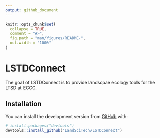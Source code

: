```yaml
---
output: github_document
---
```


<!-- README.md is generated from README.Rmd. Please edit that file -->

```r
knitr::opts_chunk$set(
  collapse = TRUE,
  comment = "#>",
  fig.path = "man/figures/README-",
  out.width = "100%"
)
```

# LSTDConnect

<!-- badges: start -->
<!-- [![R-CMD-check](https://github.com/LandSciTech/LSTDConnect/workflows/R-CMD-check/badge.svg)](https://github.com/LandSciTech/LSTDConnect/actions) -->
<!-- badges: end -->

The goal of LSTDConnect is to provide landscpae ecology tools for the LTSD at ECCC.

## Installation

<!-- You can install the released version of LSTDConnect from [CRAN](https://CRAN.R-project.org) with:
``` r
install.packages("LSTDConnect")
<!-- ``` -->

You can install the development version from [GitHub](https://github.com/) with:

``` r
# install.packages("devtools")
devtools::install_github("LandSciTech/LSTDConnect")
```
